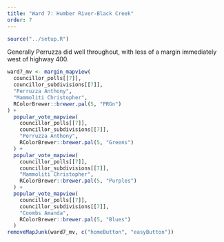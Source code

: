```yaml
---
title: "Ward 7: Humber River-Black Creek"
order: 7
---
```


```r
source("../setup.R")
```

Generally Perruzza did well throughout, with less of a margin immediately west of highway 400.

```r
ward7_mv <- margin_mapview(
  councillor_polls[[7]], 
  councillor_subdivisions[[7]],
  "Perruzza Anthony",
  "Mammoliti Christopher",
  RColorBrewer::brewer.pal(5, "PRGn")
) +
  popular_vote_mapview(
    councillor_polls[[7]], 
    councillor_subdivisions[[7]],
    "Perruzza Anthony",
    RColorBrewer::brewer.pal(5, "Greens")
  ) +
  popular_vote_mapview(
    councillor_polls[[7]], 
    councillor_subdivisions[[7]],
    "Mammoliti Christopher",
    RColorBrewer::brewer.pal(5, "Purples")
  ) +
  popular_vote_mapview(
    councillor_polls[[7]], 
    councillor_subdivisions[[7]],
    "Coombs Amanda",
    RColorBrewer::brewer.pal(5, "Blues")
  )
removeMapJunk(ward7_mv, c("homeButton", "easyButton"))
```
